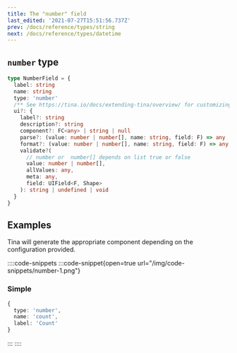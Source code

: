 ```yaml
---
title: The "number" field
last_edited: '2021-07-27T15:51:56.737Z'
prev: /docs/reference/types/string
next: /docs/reference/types/datetime
---
```


## `number` type

```ts
type NumberField = {
  label: string
  name: string
  type: 'number'
  /** See https://tina.io/docs/extending-tina/overview/ for customizing the UI **/
  ui?: {
    label?: string
    description?: string
    component?: FC<any> | string | null
    parse?: (value: number | number[], name: string, field: F) => any
    format?: (value: number | number[], name: string, field: F) => any
    validate?(
      // number or  number[] depends on list true or false
      value: number | number[],
      allValues: any,
      meta: any,
      field: UIField<F, Shape>
    ): string | undefined | void
  }
}
```

## Examples

Tina will generate the appropriate component depending on the
configuration provided.

::::code-snippets
:::code-snippet{open=true url="/img/code-snippets/number-1.png"}

### Simple

```ts
{
  type: 'number',
  name: 'count',
  label: 'Count'
}
```

:::
::::
